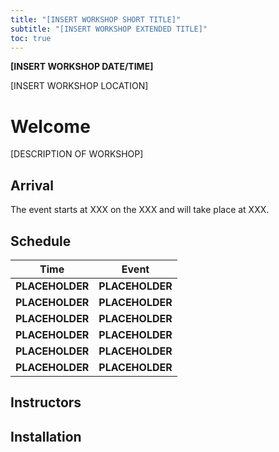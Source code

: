 ```yaml
---
title: "[INSERT WORKSHOP SHORT TITLE]"
subtitle: "[INSERT WORKSHOP EXTENDED TITLE]"
toc: true
---
```


**[INSERT WORKSHOP DATE/TIME]**

[INSERT WORKSHOP LOCATION]

# Welcome

[DESCRIPTION OF WORKSHOP]

## Arrival

The event starts at XXX on the XXX and will take place at XXX.

## Schedule

| Time            | Event                       |
|-----------------|-----------------------------|
| **PLACEHOLDER** | **PLACEHOLDER**             |
| **PLACEHOLDER** | **PLACEHOLDER**             |
| **PLACEHOLDER** | **PLACEHOLDER**             |
| **PLACEHOLDER** | **PLACEHOLDER**             |
| **PLACEHOLDER** | **PLACEHOLDER**             |
| **PLACEHOLDER** | **PLACEHOLDER**             |

## Instructors

## Installation
